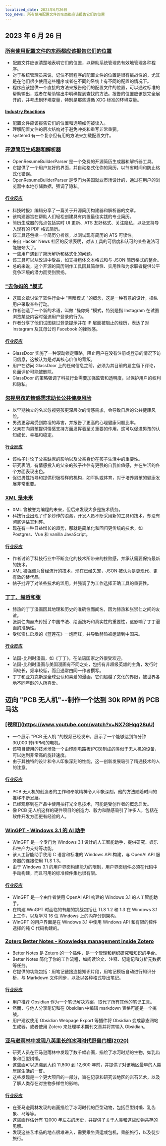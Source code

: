 ```yaml
---
localized_date: 2023年6月26日
top_news: 所有使用配置文件的东西都应该报告它们的位置
---
```




<CallToAction />

<Steps>

## 2023 年 6 月 26 日

### [所有使用配置文件的东西都应该报告它们的位置](https://utcc.utoronto.ca/~cks/space/blog/sysadmin/ReportConfigFileLocations)

- 配置文件应该清楚地表明它们的位置，以帮助系统管理员有效地管理各种程序。
- 对于系统管理员来说，记住不同程序的配置文件的位置是很有挑战性的，尤其是在他们很少使用这些程序或者在不同的系统上有不同的配置的情况下。
- 程序应该提供一个直接的方法来报告他们的配置文件的位置，可以通过标准的帮助输出，或者在帮助输出中明确提到查找的方法。报告的位置应该是完全展开的，并考虑到环境变量，特别是那些遵循 XDG 标准的环境变量。

#### [Industry Reactions](http://news.ycombinator.com/item?id=36465886)

- 配置文件应该报告它们的位置和选项如何被读入。
- 理解配置文件的层次结构对于避免冲突和重写非常重要。
- systemd 有一个复杂但有用的方法来加载配置文件。

### [开源简历生成器和解析器](https://www.open-resume.com/)

- OpenResumeBuilderParser 是一个免费的开源简历生成器和解析器工具。
- 它提供了一个用户友好的界面，并自动格式化你的简历，以节省时间和防止格式化错误。
- OpenResumeBuilderParser 是专门为美国就业市场设计的，通过在用户的浏览器中本地存储数据，强调了隐私。

#### [行业反应](http://news.ycombinator.com/item?id=36470297)

- 科技时报》编辑分享了一篇关于开源简历构建器和解析器的文章。
- 该构建器旨在帮助人们轻松创建具有内置最佳实践的专业简历。
- 简历生成器的亮点包括实时 UI 更新、ATS 友好格式、关注隐私，以及支持导入现有的 PDF 格式简历。
- 该工具还包括一个简历分析器，以测试现有简历的 ATS 可读性。
- 来自 Hacker News 社区的反馈表明，对该工具的可信度和认可的某些说法可能被夸大了。
- 一些用户遇到了简历解析和格式化的问题。
- 该工具可以从改进中受益，如支持粗体文本格式和与 JSON 简历格式的整合。
- 总的来说，这个开源的简历制作工具因其简单性、实用性和为求职者提供公平竞争环境的潜力而受到赞扬。

### ["去你妈的 "模式](https://cedwards.xyz/the-fuck-you-pattern/)

- 这篇文章讨论了软件行业中 "黑暗模式 "的概念，这是一种有意的设计，操纵用户采取某些行动。
- 作者创造了一个新的术语，叫做 "操你妈 "模式，特别是指 Instagram 在试图浏览某些内容时强迫用户登录的行为。
- 作者分享了他们试图绕过登录提示并在 IP 层面被阻止的经历，表达了对 Instagram 及其母公司 Facebook 的挫败感。

#### [行业反应](http://news.ycombinator.com/item?id=36467224)

- GlassDoor 实施了一种滚动锁定策略，阻止用户在没有注册或登录的情况下访问信息，这被认为是对其核心价值的背叛。
- 用户在访问 GlassDoor 上的任何信息之前，必须为其目前的雇主留下评论，负面评价可能被删除。
- GlassDoor 的策略强调了科技行业需要加强监管和透明度，以保护用户的权利和隐私。

### [忽视男孩的情感需求助长公共健康风险](https://www.wbur.org/cognoscenti/2023/06/15/boys-in-crisis-masculinity-andrew-reiner)

- 以早期独立的名义忽视男孩更深层次的情感需求，会导致日后的公共健康风险。
- 男孩更容易受到欺凌的毒害，并报告了更高的心理健康问题比率。
- 父亲在向男孩提供情感支持方面发挥着至关重要的作用，这可以促进男孩的认知成长、幸福和稳定。

#### [行业反应](http://news.ycombinator.com/item?id=36472041)

- 该帖子讨论了父亲缺席的影响以及父亲身份在孩子生活中的重要性。
- 研究表明，有情感投入的父亲的孩子往往有更强的自我价值感，并在生活的各个方面表现出色。
- 促进男性指导和提供积极榜样的机构，如军队或体育，对于培养男孩的健康发展非常重要。

### [XML 是未来](https://www.bitecode.dev/p/hype-cycles)

- XML 曾被誉为编程的未来，但后来发现大多是技术债务。
- 科技行业出现了许多炒作的浪潮，开发人员不断采用新的工具和技术，却没有彻底评估其利弊。
- 现在有一种日益增长的趋势，那就是简单化和回归更传统的技术，如 Postgres、Vue 和 vanilla JavaScript。

#### [行业反应](http://news.ycombinator.com/item?id=36466248)

- 作者讨论了科技行业中不断变化的技术所带来的挫败感，并承认需要保持最新的技术。
- XML 被强调为曾经流行的技术，现在已经失宠，JSON 被认为是更现代、更有效的替代品。
- 帖子批评了对某些技术的滥用，并强调了为工作选择正确工具的重要性。

### [丁丁、赫哲和张](https://thewire.in/books/tintin-herge-and-chang-a-friendship-that-changed-the-world)

- 赫热的丁丁漫画因其地理和历史的准确性而闻名，因为赫热和张崇仁之间的友谊。
- 张崇仁向赫杰传授了中国书法、绘画技巧和真实性的重要性，这影响了丁丁漫画的准确性。
- 受张崇仁启发的《蓝莲花》一炮而红，并导致赫热被邀请到中国来。

#### [行业反应](http://news.ycombinator.com/item?id=36468028)

- 法国-比利时漫画，如《丁丁》，在法语国家之外很受欢迎。
- 法国-比利时漫画与美国漫画有不同之处，包括有非超级英雄的主角，发行时间较长，频率较低，而且通常由同一作者撰写。
- 丁丁和亚力克斯是全球公认和喜爱的漫画，它们超越了文化的界限，被世界各地不同年龄的人所喜爱。

## 迈向 "PCB 无人机"--制作一个达到 30k RPM 的 PCB 马达

### [视频]](https://www.youtube.com/watch?v=NX7GHqq28uU)

- 一个展示 "PCB 无人机 "的视频已经发布，展示了一个能够达到每分钟 30,000 转(RPM)的电机。
- 该项目使用的技术涉及一个由印刷电路板(PCB)制成的类似于无人机的设备，可以达到非常高的旋转速度。
- 由于其独特的设计和令人印象深刻的性能，这一创新发展吸引了精通技术的人的注意。

#### [行业反应](http://news.ycombinator.com/item?id=36465572)

- PCB 无人机的创造者的工作和奉献精神令人印象深刻，他的方法随着时间的推移不断发展。
- 已经观察到在产品中使用拍打光全息技术，可能是受创作者的概念启发。
- 像 PCB 无人机这样的硬件项目的创造力、毅力和酷感吸引了许多人，包括在软件开发方面更有经验的人。

### [WinGPT - Windows 3.1 的 AI 助手](https://www.dialup.net/wingpt/)

- WinGPT 是一个专门为 Windows 3.1 设计的人工智能助手，提供研究、娱乐和生产力支持等功能。
- 该人工智能助手使用 C 语言和标准的 Windows API 构建，与 OpenAI API 服务器的连接使用 TLS 1.3。
- 由于 Windows 3.1 的用户界面构建能力的限制，用户界面组件必须在代码中手动构建，而且可用的标准控件集也很有限。

#### [行业反应](http://news.ycombinator.com/item?id=36472854)

- WinGPT 是一个由作者使用 OpenAI API 构建的 Windows 3.1 的人工智能助手。
- 在构建 WinGPT 时面临的有趣的挑战包括让 TLS 1.2 和 1.3 在 Windows 3.1 上工作，以及学习 16 位 Windows 上的内存分割架构。
- WinGPT 的用户界面是在 Windows 3.1 中使用 Windows API 和有限的控件选择的纯 C 代码构建的。

### [Zotero Better Notes - Knowledge management inside Zotero](https://github.com/windingwind/zotero-better-notes)

- Better Notes 是 Zotero 的一个插件，是一个管理和组织研究和知识的平台。
- Better Notes 简化了你的工作流程，如阅读论文、注释、记笔记和分析元数据等任务。
- 它提供的功能包括：用笔记链接连接知识片段，用笔记模板自动进行知识分析，与 Markdown 文件同步，以及以各种格式导出笔记。

#### [行业反应](http://news.ycombinator.com/item?id=36465243)

- 用户推荐 Obsidian 作为一个笔记解决方案，取代了所有其他的笔记工具。
- 然而，与他人分享笔记和在 Obsidian 中编辑 markdown 表格可能是一个挑战。
- 用户建议使用 Obsidian Webpage Export 等插件将 Obsidian 变成静态网站生成器，或者使用 Zotero 来处理学术期刊文章并将其输入 Obsidian。

### [亚马逊雨林中发现八英里长的冰河时代野兽门楣(2020)](https://www.cnn.com/style/article/amazon-rainforest-ice-age-paintings-scli-intl/index.html)

- 研究人员在亚马逊雨林中发现了数千幅岩画，描绘了冰河时期的生物，如乳齿象和巨型树懒。
- 这些画可以追溯到大约 11,800 到 12,600 年前，并提供了对该地区最早的人类居民生活的一瞥。
- 这些发现是一个更大项目的一部分，旨在记录和研究该地区的岩石艺术，以及了解人类存在对生物多样性的影响。

#### [行业反应](http://news.ycombinator.com/item?id=36470058)

- 在亚马逊雨林发现的岩画描绘了冰河时代的巨型动物，包括巨型树懒、乳齿象、马等等。
- 这些画作估计有 12000 年左右的历史，并提供了关于人类和这些动物共存的见解。
- 发现这些艺术品的地点很难进入，需要乘坐货运或包机，乘船旅行，以及徒步旅行。

</Steps>
